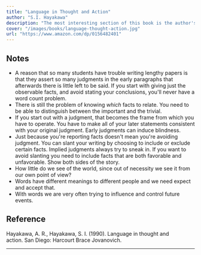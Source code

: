 ```yaml
---
title: "Language in Thought and Action"
author: "S.I. Hayakawa"
description: "The most interesting section of this book is the author's description of writing to report, and the ways that you can slant your writing to tell whichever story suits you."
cover: "/images/books/language-thought-action.jpg"
url: "https://www.amazon.com/dp/0156482401"
---
```


## Notes

- A reason that so many students have trouble writing lengthy papers is that they assert so many judgments in the early paragraphs that afterwards there is little left to be said. If you start with giving just the observable facts, and avoid stating your conclusions, you'll never have a word count problem.
- There is still the problem of knowing _which_ facts to relate. You need to be able to distinguish between the important and the trivial.
- If you start out with a judgment, that becomes the frame from which you have to operate. You have to make all of your later statements consistent with your original judgment. Early judgments can induce blindness.
- Just because you're reporting facts doesn't mean you're avoiding judgment. You can slant your writing by choosing to include or exclude certain facts. Implied judgments always try to sneak in. If you want to avoid slanting you need to include facts that are both favorable and unfavorable. Show both sides of the story.
- How little do we see of the world, since out of necessity we see it from our own point of view?
- Words have different meanings to different people and we need expect and accept that.
- With words we are very often trying to influence and control future events.

<HrSection />

## Reference

Hayakawa, A. R., Hayakawa, S. I. (1990). Language in thought and action. San Diego: Harcourt Brace Jovanovich.

---
